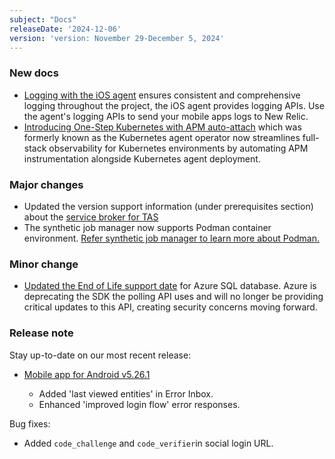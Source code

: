 ```yaml
---
subject: "Docs"
releaseDate: '2024-12-06'
version: 'version: November 29-December 5, 2024'
---
```


### New docs

* [Logging with the iOS agent](https://docs.newrelic.com/docs/mobile-monitoring/new-relic-mobile-ios/configuration/ios-remote-logging/) ensures consistent and comprehensive logging throughout the project, the iOS agent provides logging APIs. Use the agent's logging APIs to send your mobile apps logs to New Relic. 
* [Introducing One-Step Kubernetes with APM auto-attach](https://docs.newrelic.com/docs/kubernetes-pixie/kubernetes-integration/installation/k8s-agent-operator) which was formerly known as the Kubernetes agent operator now streamlines full-stack observability for Kubernetes environments by automating APM instrumentation alongside Kubernetes agent deployment.

### Major changes

* Updated the version support information (under prerequisites section) about the [service broker for TAS](https://docs.newrelic.com/docs/infrastructure/other-infrastructure-integrations/cloudfoundry-integrations/vmware-tanzu-service-broker-integration/)
* The synthetic job manager now supports Podman container environment. [Refer synthetic job manager to learn more about Podman.](https://docs.newrelic.com/docs/synthetics/synthetic-monitoring/private-locations/install-job-manager/)

### Minor change

* [Updated the End of Life support date](https://docs.newrelic.com/eol/2024/04/eol-04-24-24-polling-api/) for Azure SQL database. Azure is deprecating the SDK the polling API uses and will no longer be providing critical updates to this API, creating security concerns moving forward.

### Release note

Stay up-to-date on our most recent release:

* [Mobile app for Android v5.26.1](https://docs.newrelic.com/docs/release-notes/mobile-apps-release-notes/new-relic-android-release-notes/new-relic-android-5261/) 
   
   * Added 'last viewed entities' in Error Inbox.
   * Enhanced 'improved login flow' error responses.

Bug fixes:
   * Added `code_challenge` and `code_verifier`in social login URL.
 

